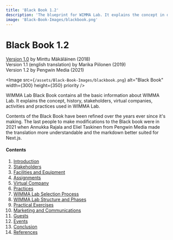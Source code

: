 ```yaml
---
title: 'Black Book 1.2'
description: 'The blueprint for WIMMA Lab. It explains the concept in detail: how virtual companies operate and what kind of practices are utilized, from daily routines to special events.'
image: 'Black-Book-Images/blackbook.png'
---
```


# Black Book 1.2

[Version 1.0](http://wimmalab.pages.labranet.jamk.fi/site/media/WIMMALab-BlackBook-1.0.ec5daf40.pdf) by Minttu Mäkäläinen (2018)  
Version 1.1 (english translation) by Marika Piilonen (2019)  
Version 1.2 by Pengwin Media (2021)

<Image src={`/assets/Black-Book-Images/blackbook.png`} alt="Black Book" width={300} height={350} priority />

WIMMA Lab Black Book contains all the basic information about WIMMA Lab. It explains the concept, history, stakeholders, virtual companies, activities and practices used in WIMMA Lab.  

Contents of the Black Book have been refined over the years ever since it's making. The last people to make modifications to the Black book were in 2021 when Annukka Rajala and Eliel Taskinen from Pengwin Media made the translation more understandable and the markdown better suited for Next.js.

#### Contents

1. [Introduction](/guides/Black-Book-en/01-Introduction)
2. [Stakeholders](/guides/Black-Book-en/02-Stakeholders)
3. [Facilities and Equipment](/guides/Black-Book-en/03-Facilities-and-Equipment)
4. [Assignments](/guides/Black-Book-en/04-Assignments)
5. [Virtual Company](/guides/Black-Book-en/05-Virtual-Company)
6. [Practices](/guides/Black-Book-en/06-Practices)
7. [WIMMA Lab Selection Process](/guides/Black-Book-en/07-WIMMA-Lab-Selection-Process)
8. [WIMMA Lab Structure and Phases](/guides/Black-Book-en/08-WIMMA-Lab-Structure-and-Phases)
9. [Practical Exercises](/guides/Black-Book-en/09-Practical-Exercises)
10. [Marketing and Communications](/guides/Black-Book-en/10-Marketing-and-Communications)
11. [Guests](/guides/Black-Book-en/11-Guests)
12. [Events](/guides/Black-Book-en/12-Events)
13. [Conclusion](/guides/Black-Book-en/13-Conclusion)
14. [References](/guides/Black-Book-en/14-references)
